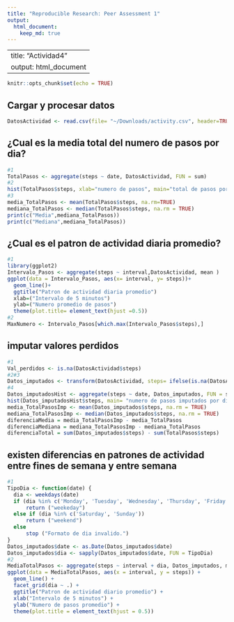 ```yaml
---
title: "Reproducible Research: Peer Assessment 1"
output: 
  html_document:
    keep_md: true
---
```



---
title: "Actividad4"
output: html_document
---

```r
knitr::opts_chunk$set(echo = TRUE)
```
## Cargar y procesar datos
```r
DatosActividad <- read.csv(file= "~/Downloads/activity.csv", header=TRUE, sep = ",")
```

## ¿Cual es la media total del numero de pasos por dia?

```r
#1
TotalPasos <- aggregate(steps ~ date, DatosActividad, FUN = sum)
#2
hist(TotalPasos$steps, xlab="numero de pasos", main="total de pasos por dia")
#3
media_TotalPasos <- mean(TotalPasos$steps, na.rm=TRUE)
mediana_TotalPasos <- median(TotalPasos$steps, na.rm = TRUE)
print(c("Media",mediana_TotalPasos))
print(c("Mediana",mediana_TotalPasos))
```
## ¿Cual es el patron de actividad diaria promedio?

```r
#1
library(ggplot2)
Intervalo_Pasos <- aggregate(steps ~ interval,DatosActividad, mean )
ggplot(data = Intervalo_Pasos, aes(x= interval, y= steps))+
  geom_line()+
  ggtitle("Patron de actividad diaria promedio")
  xlab=("Intervalo de 5 minutos")
  ylab=("Numero promedio de pasos")
  theme(plot.title= element_text(hjust =0.5))
#2
MaxNumero <- Intervalo_Pasos[which.max(Intervalo_Pasos$steps),]
```
## imputar valores perdidos

```r
#1
Val_perdidos <- is.na(DatosActividad$steps)
#2#3
Datos_imputados <- transform(DatosActividad, steps= ifelse(is.na(DatosActividad$steps),Intervalo_Pasos$steps[match(DatosActividad$interval,Intervalo_Pasos$interval)], DatosActividad$steps))
#4
Datos_imputadosHist <- aggregate(steps ~ date, Datos_imputados, FUN = sum )
hist(Datos_imputadosHist$steps, main= "numero de pasos imputados por dia", xlab= "numero de pasos")
media_TotalPasosImp <- mean(Datos_imputados$steps, na.rm = TRUE)
mediana_TotalPasosImp <- median(Datos_imputados$steps, na.rm = TRUE)
diferenciaMedia = media_TotalPasosImp - media_TotalPasos
diferenciaMediana = mediana_TotalPasosImp - mediana_TotalPasos
diferenciaTotal = sum(Datos_imputados$steps) - sum(TotalPasos$steps)
```
## existen diferencias en patrones de actividad entre fines de semana y entre semana
```r
#1
TipoDia <- function(date) {
  dia <- weekdays(date)
  if (dia %in% c('Monday', 'Tuesday', 'Wednesday', 'Thursday', 'Friday'))
      return ("weekeday")
  else if (dia %in% c('Saturday', 'Sunday'))
      return ("weekend")
  else
      stop ("Formato de dia invalido.")
}
Datos_imputados$date <- as.Date(Datos_imputados$date)
Datos_imputados$dia <- sapply(Datos_imputados$date, FUN = TipoDia)
#2
MediaTotalPasos <- aggregate(steps ~ interval + dia, Datos_imputados, mean)
ggplot(data = MediaTotalPasos, aes(x = interval, y = steps)) + 
  geom_line() +
  facet_grid(dia ~ .) +
  ggtitle("Patron de actividad diario promedio") +
  xlab("Intervalo de 5 minutos") +
  ylab("Numero de pasos promedio") +
  theme(plot.title = element_text(hjust = 0.5))
```
